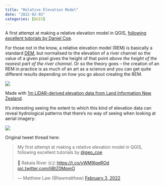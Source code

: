 ```yaml
---
title: "Relative Elevation Model"
date: "2022-02-03"
categories: [QGIS]
---
```


A first attempt at making a relative elevation model in QGIS, [following excellent tutorials by Daniel Coe](https://dancoecarto.com/tutorials).

For those not in the know, a relative elevation model (REM) is basically a standard [DEM](https://en.wikipedia.org/wiki/Digital_elevation_model), but normalised to the elevation of a river channel so the value of a given pixel gives the height of that point *above the height of the nearest part of the river channel*. Or so the theory goes -- the creation of an REM in practice is as much of an art as a science and you can get quite different results depending on how you go about creating the REM.

![](thumbnail.png)

Made with [1m LiDAR-derived elevation data from Land Information New Zealand](https://data.linz.govt.nz/layer/53588-canterbury-christchurch-and-selwyn-lidar-1m-dsm-2015/).

It's interesting seeing the extent to which this kind of elevation data can reveal hydrological patterns that there's no way of seeing when looking at aerial imagery:

![](hidden%20river.gif)

Original tweet thread here:

<blockquote class="twitter-tweet">

<p lang="en" dir="ltr">

My first attempt at making a relative elevation model in QGIS, following excellent tutorials by <a href="https://twitter.com/geo_coe?ref_src=twsrc%5Etfw">@geo_coe</a> <br><br>📍 Rakaia River 🇳🇿 <a href="https://t.co/yWM9IqeROd">https://t.co/yWM9IqeROd</a> <a href="https://t.co/IiBtZ0MpmO">pic.twitter.com/IiBtZ0MpmO</a>

</p>

--- Matthew Law (@Iawmatthew) <a href="https://twitter.com/Iawmatthew/status/1489230577580613637?ref_src=twsrc%5Etfw">February 3, 2022</a>

</blockquote>

```{=html}
<script async src="https://platform.twitter.com/widgets.js" charset="utf-8"></script>
```
